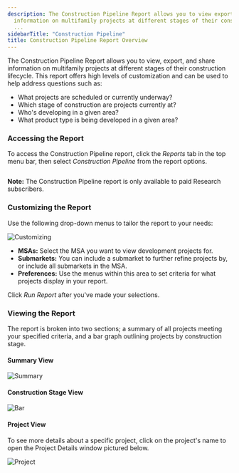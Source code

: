 ```yaml
---
description: The Construction Pipeline Report allows you to view export and share
  information on multifamily projects at different stages of their construction lifecycle
  ...
sidebarTitle: "Construction Pipeline"
title: Construction Pipeline Report Overview
---
```


The Construction Pipeline Report allows you to view, export, and share information on multifamily projects at different stages of their construction lifecycle. This report offers high levels of customization and can be used to help address questions such as:


* What projects are scheduled or currently underway?
* Which stage of construction are projects currently at?
* Who's developing in a given area?
* What product type is being developed in a given area?


### Accessing the Report


To access the Construction Pipeline report, click the *Reports* tab in the top menu bar, then select *Construction Pipeline* from the report options.


<Frame caption="Overview of customizable report options for property and research data.">
  <img src="/images/radix/f387ba8a59f910c38b77fa8364e803d4084856c2.png" alt="" />
</Frame>



**Note:** The Construction Pipeline report is only available to paid Research subscribers.  



### Customizing the Report


Use the following drop-down menus to tailor the report to your needs:


<Frame caption="Filter and customize construction pipeline report settings.">
  <img src="/images/radix/b0e8b0c1f77f0b6eef51114f75026bf0f7ef24ff.png" alt="Customizing" />
</Frame>


* **MSAs:** Select the MSA you want to view development projects for.
* **Submarkets:** You can include a submarket to further refine projects by, or include all submarkets in the MSA.
* **Preferences:** Use the menus within this area to set criteria for what projects display in your report.


Click *Run Report* after you've made your selections. 


### Viewing the Report


The report is broken into two sections; a summary of all projects meeting your specified criteria, and a bar graph outlining projects by construction stage. 


#### **Summary View**


<Frame caption="Table displaying construction project summaries, including project names, stages, completion dates, and developer details.">
  <img src="/images/radix/2899c11eed001f0f426e4e321e9f87fe11f23baf.png" alt="Summary" />
</Frame>


#### **Construction Stage View**


<Frame caption="Bar chart displaying construction project stages, highlighting 4 projects starting in 1-3 months.">
  <img src="/images/radix/fbef3498c7b558edd1a77351d5385be8425ff7dc.png" alt="Bar" />
</Frame>


#### **Project View**


To see more details about a specific project, click on the project's name to open the Project Details window pictured below. 


<Frame caption="Overview of construction projects in Central Dallas with details on stages and specific projects.">
  <img src="/images/radix/579ad021534e15342671b709321b197771cb1e0f.png" alt="Project" />
</Frame>
